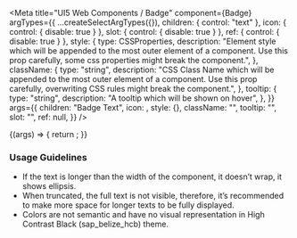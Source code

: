 

<Meta
  title="UI5 Web Components / Badge"
  component={Badge}
  argTypes={{
    ...createSelectArgTypes({}),
    children: { control: "text" },
    icon: { control: { disable: true } },
    slot: { control: { disable: true } },
    ref: { control: { disable: true } },
    style: {
      type: CSSProperties,
      description:
        "Element style which will be appended to the most outer element of a component. Use this prop carefully, some css properties might break the component.",
    },
    className: {
      type: "string",
      description:
        "CSS Class Name which will be appended to the most outer element of a component. Use this prop carefully, overwriting CSS rules might break the component.",
    },
    tooltip: {
      type: "string",
      description: "A tooltip which will be shown on hover",
    },
  }}
  args={{
    children: "Badge Text",
    icon: <Icon name="employee" />,
    style: {},
    className: "",
    tooltip: "",
    slot: "",
    ref: null,
  }}
/>

<DocsHeader />

<Canvas>
  <Story name="Default">
    {(args) => {
      return <Badge {...args} />;
    }}
  </Story>
</Canvas>

<ArgsTable story="." />
<div
  style={{
    fontFamily: "var(--sapFontFamily)",
    fontSize: "var(--sapFontSize)",
    color: "var(--sapTextColor)",
  }}
>
  <h3>Usage Guidelines</h3>
  <ul>
    <li>
      If the text is longer than the width of the component, it doesn’t wrap, it
      shows ellipsis.
    </li>
    <li>
      When truncated, the full text is not visible, therefore, it’s recommended
      to make more space for longer texts to be fully displayed.
    </li>
    <li>
      Colors are not semantic and have no visual representation in High Contrast
      Black (sap_belize_hcb) theme.
    </li>
  </ul>
</div>
